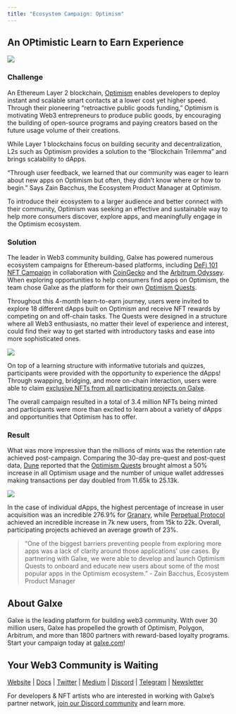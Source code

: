```yaml
---
title: "Ecosystem Campaign: Optimism"
---
```


## An OPtimistic Learn to Earn Experience[](#an-optimistic-learn-to-earn-experience "Direct link to heading")

![](/images/case-studies/optimism-case-study-banner-ecosystem-campaign-9aa59c36000f3fcbc53a4ec2318f99fc.png)

### **Challenge**[](#challenge "Direct link to heading")

An Ethereum Layer 2 blockchain, [Optimism](http://optimism.io/) enables developers to deploy instant and scalable smart contacts at a lower cost yet higher speed. Through their pioneering “retroactive public goods funding,” Optimism is motivating Web3 entrepreneurs to produce public goods, by encouraging the building of open-source programs and paying creators based on the future usage volume of their creations.

While Layer 1 blockchains focus on building security and decentralization, L2s such as Optimism provides a solution to the “Blockchain Trilemma” and brings scalability to dApps.

“Through user feedback, we learned that our community was eager to learn about new apps on Optimism but often, they didn’t know where or how to begin.” Says Zain Bacchus, the Ecosystem Product Manager at Optimism.

To introduce their ecosystem to a larger audience and better connect with their community, Optimism was seeking an effective and sustainable way to help more consumers discover, explore apps, and meaningfully engage in the Optimism ecosystem.

### **Solution**[](#solution "Direct link to heading")

The leader in Web3 community building, Galxe has powered numerous ecosystem campaigns for Ethereum-based platforms, including [DeFi 101 NFT Campaign](https://blog.galxe.com/coingecko-introduces-defi-101-nft-campaign-on-project-galaxy-4bdae4f0f539) in collaboration with [CoinGecko](https://www.coingecko.com/) and the [Arbitrum Odyssey](https://blog.galxe.com/project-galaxy-teams-up-for-arbitrum-odyssey-104e07edcdc9). When exploring opportunities to help consumers find apps on Optimism, the team chose Galxe as the platform for their own [Optimism Quests](https://dev.optimism.io/quests/).

Throughout this 4-month learn-to-earn journey, users were invited to explore 18 different dApps built on Optimism and receive NFT rewards by competing on and off-chain tasks. The Quests were designed in a structure where all Web3 enthusiasts, no matter their level of experience and interest, could find their way to get started with introductory tasks and ease into more sophisticated ones.

![](/images/case-studies/screen-shot-2023-04-12-at-11.42.00-am-b4c87e39c798e4e5f9edf235513dd631.png)

On top of a learning structure with informative tutorials and quizzes, participants were provided with the opportunity to experience the dApps! Through swapping, bridging, and more on-chain interaction, users were able to claim [exclusive NFTs from all participating projects on Galxe](https://galxe.com/Optimism/campaign/GC6xiUtedg).

The overall campaign resulted in a total of 3.4 million NFTs being minted and participants were more than excited to learn about a variety of dApps and opportunities that Optimism has to offer.

### **Result**[](#result "Direct link to heading")

What was more impressive than the millions of mints was the retention rate achieved post-campaign. Comparing the 30-day pre-quest and post-quest data, [Dune](https://dune.com/oplabspbc/optimism-quests-project-usage-growth) reported that the [Optimism Quests](https://app.optimism.io/quests) brought almost a 50% increase in all Optimism usage and the number of unique wallet addresses making transactions per day doubled from 11.65k to 25.13k.

![](/images/case-studies/screen-shot-2023-04-12-at-11.44.06-am-66d1dc488e6564daaef61024057725b5.png)

In the case of individual dApps, the highest percentage of increase in user acquisition was an incredible 276.9% for [Granary](https://granary.finance/markets), while [Perpetual Protocol](https://perp.com/) achieved an incredible increase in 7k new users, from 15k to 22k. Overall, participating projects achieved an average growth of 23%.

> “One of the biggest barriers preventing people from exploring more apps was a lack of clarity around those applications’ use cases. By partnering with Galxe, we were able to develop and launch Optimism Quests to onboard and educate new users about some of the most popular apps in the Optimism ecosystem.” - Zain Bacchus, Ecosystem Product Manager

## **About Galxe**[](#about-galxe "Direct link to heading")

Galxe is the leading platform for building web3 community. With over 30 million users, Galxe has propelled the growth of Optimism, Polygon, Arbitrum, and more than 1800 partners with reward-based loyalty programs. Start your campaign today at [galxe.com](http://galxe.com/)!

## **Your Web3 Community is Waiting**[](#your-web3-community-is-waiting "Direct link to heading")

[Website](https://galxe.com/?utm%5Fsource=Medium&utm%5Fmedium=Blog&utm%5Fcampaign=Footer) | [Docs](https://docs.galxe.com/) | [Twitter](https://twitter.com/Galxe) | [Medium](https://blog.galxe.com/) | [Discord](https://discord.com/invite/galxe) | [Telegram](https://t.me/Galxe) | [Newsletter](http://newsletter.galxe.com/)

For developers & NFT artists who are interested in working with Galxe’s partner network, [join our Discord community](https://discord.com/invite/galxe) and learn more.